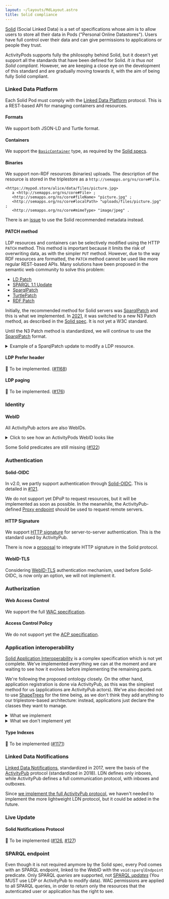 ```yaml
---
layout: ~/layouts/MdLayout.astro
title: Solid compliance
---
```



[Solid](https://solidproject.org/) (Social Linked Data) is a set of specifications whose aim is to allow users to store all their data in Pods ("Personal Online Datastores"). Users have full control over their data and can give permissions to applications or people they trust.

ActivityPods supports fully the philosophy behind Solid, but it doesn't yet support all the standards that have been defined for Solid. _It is thus not Solid compliant._ However, we are keeping a close eye on the development of this standard and are gradually moving towards it, with the aim of being fully Solid compliant.

### Linked Data Platform <ProgressBar percentage={90} />

Each Solid Pod must comply with the [Linked Data Platform](https://www.w3.org/TR/ldp/) protocol. This is a REST-based API for managing containers and resources.

#### Formats <ProgressBar percentage={100} />

We support both JSON-LD and Turtle format.

#### Containers <ProgressBar percentage={100} />

We support the [`BasicContainer`](https://www.w3.org/TR/ldp/#ldpc-container) type, as required by the [Solid specs](https://solid.github.io/specification/protocol#resource-containment).

#### Binaries <ProgressBar percentage={100} />

We support non-RDF resources (binaries) uploads. The description of the resource is stored in the triplestore as a `http://semapps.org/ns/core#File`.

```turtle
<https://mypod.store/alice/data/files/picture.jpg>
   a <http://semapps.org/ns/core#File> ;
   <http://semapps.org/ns/core#fileName> "picture.jpg" ;
   <http://semapps.org/ns/core#localPath> "uploads/files/picture.jpg" ;
   <http://semapps.org/ns/core#mimeType> "image/jpeg" .
```

There is an [issue](https://github.com/assemblee-virtuelle/semapps/issues/1192) to use the Solid recommended metadata instead.

#### PATCH method <ProgressBar percentage={0} />

LDP resources and containers can be selectively modified using the HTTP `PATCH` method. This method is important because it limits the risk of overwriting data, as with the simpler `PUT` method.
However, due to the way RDF resources are formatted, the `PATCH` method cannot be used like more regular REST-based APIs.
Many solutions have been proposed in the semantic web community to solve this problem:

- [LD Patch](https://www.w3.org/TR/ldpatch/)
- [SPARQL 1.1 Update](http://www.w3.org/TR/sparql11-http-rdf-update/#http-patch)
- [SparqlPatch](http://www.w3.org/2001/sw/wiki/SparqlPatch)
- [TurtlePatch](http://www.w3.org/2001/sw/wiki/TurtlePatch)
- [RDF Patch](http://afs.github.io/rdf-patch/)

Initially, the recommended method for Solid servers was [SparqlPatch](http://www.w3.org/2001/sw/wiki/SparqlPatch) and this is what we implemented. In [2021](https://github.com/solid/specification/issues/332), it was switched to a new N3 Patch method, as described in the [Solid spec](https://solid.github.io/specification/protocol#writing-resources). It is not yet a W3C standard.

Until the N3 Patch method is standardized, we will continue to use the [SparqlPatch](http://www.w3.org/2001/sw/wiki/SparqlPatch) format.

<details>
<summary>Example of a SparqlPatch update to modify a LDP resource.</summary>
```
PATCH /alice HTTP/1.1
Host: mypod.store
Content-Type: application/sparql-update

PREFIX as: <https://www.w3.org/ns/activitystreams#>
INSERT DATA { <https://mypod.store/alice> as:preferredUsername "Alice" . };
DELETE DATA { <https://mypod.store/alice> as:preferredUsername "ALICE" . };

````
</details>

<details>
<summary>Example of a SparqlPatch update to add or remove a resource from a LDP container.</summary>
```
PATCH /alice/data/events HTTP/1.1
Host: mypod.store
Content-Type: application/sparql-update

PREFIX ldp: <http://www.w3.org/ns/ldp#>
INSERT DATA { <http://mypod.store/alice/data/events> ldp:contains <http://url/of/resource/to/attach>. };
DELETE DATA { <http://mypod.store/alice/data/events> ldp:contains <http://url/of/resource/to/detach>. };
````

</details>

#### LDP Prefer header <ProgressBar percentage={0} />

👷 To be implemented. ([#1168](https://github.com/assemblee-virtuelle/semapps/issues/1168))

#### LDP paging <ProgressBar percentage={0} />

👷 To be implemented. ([#176](https://github.com/assemblee-virtuelle/semapps/issues/176))

### Identity <ProgressBar percentage={100} />

#### WebID <ProgressBar percentage={100} />

All ActivityPub actors are also WebIDs.

<details>
	<summary>Click to see how an ActivityPods WebID looks like</summary>
```json
{
	"@context": "https://activitypods.org/context.json",
	"id": "https://mypod.store/alice",
	"type": ["foaf:Person", "Person"],
	"dc:created": "2023-01-13T11:42:45.636Z",
	"dc:modified": "2023-01-13T11:42:48.389Z",
	"foaf:nick": "alice",
	"preferredUsername": "alice",
	"inbox": "https://mypod.store/alice/inbox",
	"outbox": "https://mypod.store/alice/outbox",
	"followers": "https://mypod.store/alice/followers",
	"following": "https://mypod.store/alice/following",
	"liked": "https://mypod.store/alice/liked",
	"publicKey": {
		"owner": "https://mypod.store/alice",
		"publicKeyPem": "-----BEGIN PUBLIC KEY-----\nMIICIjANBgkqhkiG9w0BAQEFAAOCAg8AMIICCgKCAgEAzlq6avqA4nwxGDqXMijZ\nixRIllyIDkF4rc9KxUHizysOJEBx9+WSfom0wlS1hPr+Qn90eb8h/8wjbvfXdjYm\npdusaTOrRMFEEMX4lquAPcgLxZKzQNAy8zUw/oBpnrep52Hmx7VfYFfCpAP7OxAL\nsA4mdKq1tx2e0g9so+5WeAa3yiKCvqkE6QJQXgk+WQ998aQg133HOUOqa1JKaU0k\nJK6fVYnJ74L7b6OWQDbehu0SBlAAypOJzkO4WysKOGiUCrrcgol2LmTImzCoTZS3\nPUUV0Rh2iI3v5t07vUfr5o415Em5YFwoPRhq3WH6hmP7wd9ducaFNl9Q/XyYQmPK\nG1F3RQNwtSy6aeAUajw6HTWd+FlFA6oA9LLaVxCoTxlejLB8IrYo3y2PGxPAXNl3\nqodsXWk/I/Jm/nus+RLVGCoJLl+i+zzEF0WG20+rfb0cNPjzuzgWuYY2PTBu78Ib\nizaXLv23fPLmxxUwHQgcCc4RgbmBAwhLWTsGETRLbDSWwBZnkv6PnMVlyrzs47jf\nr+vFYIxdiz8VvJe+sQ7hSrkzVjCluKIXhWT3bPtOkq4fepTnZmGi3qXRCg5cacd8\ni+KLaGtsHIsNyGOGfi55S5ZiSMo7kbeUxfM6xFjfhWuj3jDmMYfYQgBSmP2CNcEU\nTWmx7zJiaO3Me1q3sFG8Ti0CAwEAAQ==\n-----END PUBLIC KEY-----\n"
	},
	"endpoints": {
		"void:sparqlEndpoint": "https://mypod.store/alice/sparql",
		"proxyUrl": "https://mypod.store/alice/proxy"
	},
	"url": "https://mypod.store/alice/data/profiles/63c143b75ea9720d1b484a39"
}
```
</details>

Some Solid predicates are still missing ([#122](https://github.com/assemblee-virtuelle/activitypods/issues/122))

### Authentication <ProgressBar percentage={60} />

#### Solid-OIDC <ProgressBar percentage={60} />

In v2.0, we partly support authentication through [Solid-OIDC](https://solidproject.org/TR/oidc). This is detailed in [#121](https://github.com/assemblee-virtuelle/activitypods/issues/121).

We do not support yet DPoP to request resources, but it will be implemented as soon as possible.
In the meanwhile, the ActivityPub-defined [Proxy endpoint](activitypub#proxy-endpoint) should be used to request remote servers.

#### HTTP Signature <ProgressBar percentage={100} />

We support [HTTP signature](./activitypub#http-signature-authentication) for server-to-server authentication. This is the standard used by ActivityPub.

There is now a [proposal](https://solid.github.io/httpsig/) to integrate HTTP signature in the Solid protocol.

#### WebID-TLS <ProgressBar percentage={0} />

Considering [WebID-TLS](https://www.w3.org/2005/Incubator/webid/spec/tls/) authentication mechanism, used before Solid-OIDC, is now only an option, we will not implement it.

### Authorization <ProgressBar percentage={50} />

#### Web Access Control <ProgressBar percentage={100} />

We support the full [WAC specification](https://solid.github.io/web-access-control-spec/).

#### Access Control Policy <ProgressBar percentage={0} />

We do not support yet the [ACP specification](https://solid.github.io/authorization-panel/acp-specification/).

### Application interoperability <ProgressBar percentage={30} />

[Solid Application Interoperability](https://solid.github.io/data-interoperability-panel/specification) is a complex specification which is not yet complete.
We've implemented everything we can at the moment and are waiting to see how it evolves before implementing the remaining parts.

We're following the proposed ontology closely. On the other hand, application registration is done via ActivityPub, as this was the simplest method for us (applications are ActivityPub actors).
We've also decided not to use [ShapeTrees](https://shapetrees.org) for the time being, as we don't think they add anything to our triplestore-based architecture: instead, applications just declare the classes they want to manage.

<details>
	<summary>What we implement</summary>
	<ul>
		<li>
			Applications declare their needs through `AccessNeedGroups` and `AccessNeeds`, which are displayed on an
			authorization screen.
		</li>
		<li>Before registration, `AccessGrants` and `DataGrants` are created on the user's Pod.</li>
		<li>
			The `ApplicationRegistration` resource is created on the user's Pod and sent to the application through a `Create`
			activity.
		</li>
		<li>
			If the `ApplicationRegistration` is correct, it is saved on the application instance, as well as the corresponding
			grants. It returns an `Accept` activity.
		</li>
		<li>
			Whenever the user connects again to the application, we check that the `AccessNeeds` haven't changed. If needed,
			we show an authorization screen again and `ApplicationRegistration` is updated (with a `Update` activity).
		</li>
		<li>
			If the user wants to uninstall the application, we delete the `ApplicationRegistration` (and corresponding grants)
			and send a `Delete` activity to the application.
		</li>
	</ul>
</details>

<details>
	<summary>What we don't implement yet</summary>
	<ul>
		<li>Authorization flow is handled using ActivityPub. The application is an ActivityPub actor.</li>
		<li>
			We only handle registration with `Applications`, not with other `SocialAgents` (we continue to use WAC permissions
			for the latter)
		</li>
		<li>Pods don't declare an `AuthorizationAgent`. It is handled internally.</li>
		<li>
			Pods don't declare a `DataRegistry`. This registry is only used to list ShapeTrees. TypeIndex can be used instead.
		</li>
		<li>
			Applications don't declare `AccessDescription` for the time being (we can deduce the accesses requested, and later
			it may be used to justify access to certain resources).
		</li>
		<li>
			Pods only create `AccessGrants` and `DataGrants`, not `AccessAuthorizations` and `DataAuthorizations`. Grants can
			be shared with the registered application, while Authorizations cannot. The only difference between them is a
			`grantedWith` predicate in `AccessAuthorizations` that indicates which app was used to manage authorizations (but
			we manage that internally anyway).
		</li>
		<li>
			Pods don't declare `RegistrySet`, `ApplicationRegistry`, `AuthorizationRegistry` as they are not visible from the
			outside. We just read `ApplicationRegistrations`, `AccessGrants` and `DataGrants` in their dedicated containers.
		</li>
	</ul>
</details>

#### Type Indexes <ProgressBar percentage={0} />

👷 To be implemented ([#1171](https://github.com/assemblee-virtuelle/semapps/issues/1171))

### Linked Data Notifications <ProgressBar percentage={0} />

[Linked Data Notifications](https://www.w3.org/TR/ldn/), standardized in 2017, were the basis of the [ActivityPub](https://www.w3.org/TR/activitypub/) protocol (standardized in 2018).
LDN defines only inboxes, while ActivityPub defines a full communication protocol, with inboxes and outboxes.

Since [we implement the full ActivityPub protocol](activitypub), we haven't needed to implement the more lightweight LDN protocol, but it could be added in the future.

### Live Update <ProgressBar percentage={0} />

#### Solid Notifications Protocol <ProgressBar percentage={0} />

👷 To be implemented ([#126](https://github.com/assemblee-virtuelle/activitypods/issues/126), [#127](https://github.com/assemblee-virtuelle/activitypods/issues/127))

### SPARQL endpoint <ProgressBar percentage={100} />

Even though it is not required anymore by the Solid spec, every Pod comes with an SPARQL endpoint, linked to the WebID with the `void:sparqlEndpoint` predicate.
Only SPARQL _queries_ are supported, not [SPARQL _updates_](https://www.w3.org/TR/sparql11-update/) (You MUST use LDP or ActivityPub to modify data).
WAC permissions are applied to all SPARQL queries, in order to return only the resources that the autenticated user or application has the right to see.
